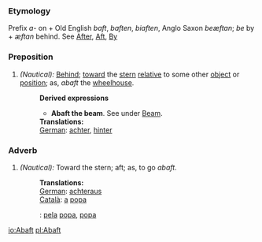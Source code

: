 ===Etymology===
Prefix ''a-'' on + Old English ''baft'', ''baften'', ''biaften'', Anglo Saxon ''beæftan''; ''be'' by + ''æftan'' behind. See [[After]], [[Aft]], [[By]]
===Preposition===
#''(Nautical):'' [[Behind]]; [[toward]] the [[stern]] [[relative]] to some other [[object]] or [[position]]; as, ''abaft'' the [[wheelhouse]].
#:'''Derived expressions'''
#:*'''Abaft the beam'''. See under [[Beam]].
#:'''Translations:'''
#:[[German]]: [[achter]], [[hinter]]

===Adverb=== 
#''(Nautical):'' Toward the stern; aft; as, to go ''abaft''.
#:'''Translations:'''
#:[[German]]: [[achteraus]]
#:[[Català]]: [[a]] [[popa]]
#:{{pt}}: [[pela]] [[popa]], [[popa]]

[[io:Abaft]]
[[pl:Abaft]]